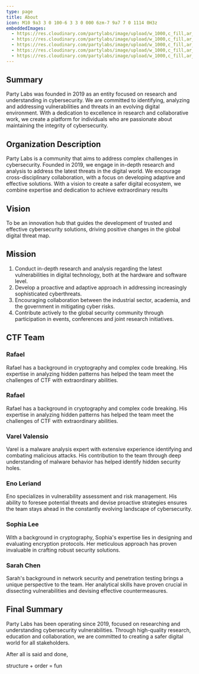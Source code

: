 ```yaml
---
type: page
title: About
icon: M10 9a3 3 0 100-6 3 3 0 000 6zm-7 9a7 7 0 1114 0H3z
embeddedImages:
  - https://res.cloudinary.com/partylabs/image/upload/w_1000,c_fill,ar_1:1,g_auto,r_max,bo_5px_solid_red,b_rgb:262c35/v1692073646/rafael.webp
  - https://res.cloudinary.com/partylabs/image/upload/w_1000,c_fill,ar_1:1,g_auto,r_max,bo_5px_solid_red,b_rgb:262c35/v1692073636/varel.jpg
  - https://res.cloudinary.com/partylabs/image/upload/w_1000,c_fill,ar_1:1,g_auto,r_max,bo_5px_solid_red,b_rgb:262c35/v1692073624/eno.webp
  - https://res.cloudinary.com/partylabs/image/upload/w_1000,c_fill,ar_1:1,g_auto,r_max,bo_5px_solid_red,b_rgb:262c35/v1692073608/shopia.jpg
  - https://res.cloudinary.com/partylabs/image/upload/w_1000,c_fill,ar_1:1,g_auto,r_max,bo_5px_solid_red,b_rgb:262c35/v1692073527/sarah.jpg
---
```


## Summary
Party Labs was founded in 2019 as an entity focused on research and understanding in cybersecurity. We are committed to identifying, analyzing and addressing vulnerabilities and threats in an evolving digital environment. With a dedication to excellence in research and collaborative work, we create a platform for individuals who are passionate about maintaining the integrity of cybersecurity.

## Organization Description
Party Labs is a community that aims to address complex challenges in cybersecurity. Founded in 2019, we engage in in-depth research and analysis to address the latest threats in the digital world. We encourage cross-disciplinary collaboration, with a focus on developing adaptive and effective solutions. With a vision to create a safer digital ecosystem, we combine expertise and dedication to achieve extraordinary results

## Vision
To be an innovation hub that guides the development of trusted and effective cybersecurity solutions, driving positive changes in the global digital threat map.

## Mission
1. Conduct in-depth research and analysis regarding the latest vulnerabilities in digital technology, both at the hardware and software level.
2. Develop a proactive and adaptive approach in addressing increasingly sophisticated cyberthreats.
3. Encouraging collaboration between the industrial sector, academia, and the government in mitigating cyber risks.
4. Contribute actively to the global security community through participation in events, conferences and joint research initiatives.

## CTF Team


### Rafael
<div style="display: flex; align-items: center;">
  <GatsbyImage image={getImage(data.embeddedImages[0])} alt="Rafael" style={{ borderRadius: '50%', marginRight: '20px' }} />
  Rafael has a background in cryptography and complex code breaking. His expertise in analyzing hidden patterns has helped the team meet the challenges of CTF with extraordinary abilities.
</div>

### Rafael
<div style="display: flex; align-items: center;">
  <GatsbyImage image={props.embedded.image1} alt="Rafael" style={{ borderRadius: '50%', marginRight: '20px' }} />
  Rafael has a background in cryptography and complex code breaking. His expertise in analyzing hidden patterns has helped the team meet the challenges of CTF with extraordinary abilities.
</div>

### Varel Valensio
<div style="display: flex; align-items: center;">
   <GatsbyImage image={props.embedded.image2} alt="Varel Valensio" style={{ borderRadius: '50%', marginRight: '20px' }} />
  Varel is a malware analysis expert with extensive experience identifying and combating malicious attacks. His contribution to the team through deep understanding of malware behavior has helped identify hidden security holes.
</div>

### Eno Leriand
<div style="display: flex; align-items: center;">
  <GatsbyImage image={props.embedded.image3} alt="Eno Leriand" style={{ borderRadius: '50%', marginRight: '20px' }} />
  Eno specializes in vulnerability assessment and risk management. His ability to foresee potential threats and devise proactive strategies ensures the team stays ahead in the constantly evolving landscape of cybersecurity.
</div>

### Sophia Lee
<div style="display: flex; align-items: center;">
  <GatsbyImage image={props.embedded.image4} alt="Sophia Lee" style={{ borderRadius: '50%', marginRight: '20px' }} />
  With a background in cryptography, Sophia's expertise lies in designing and evaluating encryption protocols. Her meticulous approach has proven invaluable in crafting robust security solutions.
</div>

### Sarah Chen
<div style="display: flex; align-items: center;">
  <GatsbyImage image={props.embedded.image5} alt="Sarah Chen" style={{ borderRadius: '50%', marginRight: '20px' }} />
  Sarah's background in network security and penetration testing brings a unique perspective to the team. Her analytical skills have proven crucial in dissecting vulnerabilities and devising effective countermeasures.
</div>

## Final Summary
Party Labs has been operating since 2019, focused on researching and understanding cybersecurity vulnerabilities. Through high-quality research, education and collaboration, we are committed to creating a safer digital world for all stakeholders.


<span>After all is said and done, </span>

<span className="text-primary">structure</span>
<span> + </span>
<span className="text-secondary">order</span>
<span> = </span>
<span className="text-tertiary"> fun</span>
